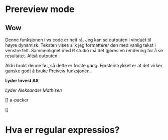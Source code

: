 
# Prereview mode


## Wow 


Denne funksjonen i vs code er helt rå. Jeg kan se outputen i vinduet til høyre dynamisk. Teksten vises slik jeg formatterer den med vanlig tekst i venstre felt. 
Sammenlignet med R studio må det gjøres en rendering for å se resultatet. Altså outputen. 

Aldri brukt denne før, så dette er første gang. Førsteintrykket er at det virker ganske godt å bruke Preivew funksjonen. 


**Lyder Invest AS**

*Lyder Aleksander Mathisen*


[] a-packer 

[] 


# Hva er regular expressios? 


